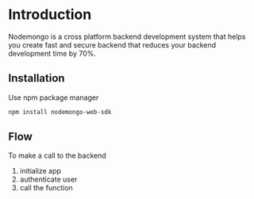 # Introduction

Nodemongo is a cross platform backend development system that helps you create fast and secure backend that reduces your backend development time by 70%.

## Installation

Use npm package manager
```bash
npm install nodemongo-web-sdk
```


## Flow

To make a call to the backend 
1. initialize app
2. authenticate user
3. call the function